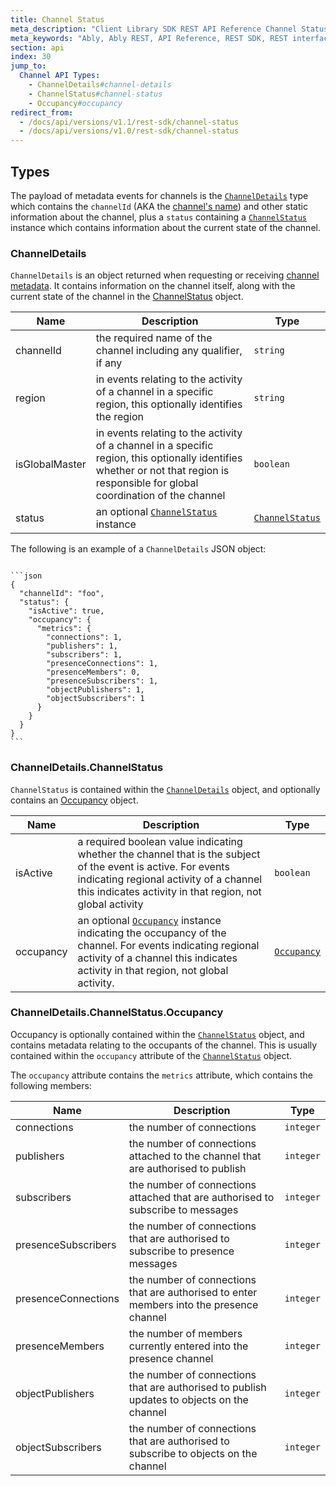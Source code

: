 ```yaml
---
title: Channel Status
meta_description: "Client Library SDK REST API Reference Channel Status documentation."
meta_keywords: "Ably, Ably REST, API Reference, REST SDK, REST interface, REST API, Channel Status"
section: api
index: 30
jump_to:
  Channel API Types:
    - ChannelDetails#channel-details
    - ChannelStatus#channel-status
    - Occupancy#occupancy
redirect_from:
  - /docs/api/versions/v1.1/rest-sdk/channel-status
  - /docs/api/versions/v1.0/rest-sdk/channel-status
---
```


## Types <a id="types" />

The payload of metadata events for channels is the [`ChannelDetails`](#channel-details) type which contains the `channelId` (AKA the [channel's name](/docs/api/realtime-sdk/channels#name)) and other static information about the channel, plus a `status` containing a [`ChannelStatus`](#channel-status) instance which contains information about the current state of the channel.

### ChannelDetails <a id="channel-details" />

`ChannelDetails` is an object returned when requesting or receiving [channel metadata](/docs/metadata-stats/metadata). It contains information on the channel itself, along with the current state of the channel in the [ChannelStatus](#channel-status) object.

| Name | Description | Type |
|------|-------------|------|
| channelId | the required name of the channel including any qualifier, if any | `string` |
| region | in events relating to the activity of a channel in a specific region, this optionally identifies the region | `string` |
| isGlobalMaster | in events relating to the activity of a channel in a specific region, this optionally identifies whether or not that region is responsible for global coordination of the channel | `boolean` |
| status | an optional [`ChannelStatus`](#channel-status) instance | [`ChannelStatus`](#channel-status) |

The following is an example of a `ChannelDetails` JSON object:

<Code>
```json
{
  "channelId": "foo",
  "status": {
    "isActive": true,
    "occupancy": {
      "metrics": {
        "connections": 1,
        "publishers": 1,
        "subscribers": 1,
        "presenceConnections": 1,
        "presenceMembers": 0,
        "presenceSubscribers": 1,
        "objectPublishers": 1,
        "objectSubscribers": 1
      }
    }
  }
}
```
</Code>

### ChannelDetails.ChannelStatus <a id="channel-status" />

`ChannelStatus` is contained within the [`ChannelDetails`](#channel-details) object, and optionally contains an [Occupancy](#occupancy) object.

| Name | Description | Type |
|------|-------------|------|
| isActive | a required boolean value indicating whether the channel that is the subject of the event is active. For events indicating regional activity of a channel this indicates activity in that region, not global activity | `boolean` |
| occupancy | an optional [`Occupancy`](#occupancy) instance indicating the occupancy of the channel. For events indicating regional activity of a channel this indicates activity in that region, not global activity. | [`Occupancy`](#occupancy) |

### ChannelDetails.ChannelStatus.Occupancy <a id="occupancy" />

Occupancy is optionally contained within the [`ChannelStatus`](#channel-status) object, and contains metadata relating to the occupants of the channel. This is usually contained within the `occupancy` attribute of the [`ChannelStatus`](#channel-status) object.

The `occupancy` attribute contains the `metrics` attribute, which contains the following members:

| Name | Description | Type |
|------|-------------|------|
| connections | the number of connections | `integer` |
| publishers | the number of connections attached to the channel that are authorised to publish | `integer` |
| subscribers | the number of connections attached that are authorised to subscribe to messages | `integer` |
| presenceSubscribers | the number of connections that are authorised to subscribe to presence messages | `integer` |
| presenceConnections | the number of connections that are authorised to enter members into the presence channel | `integer` |
| presenceMembers | the number of members currently entered into the presence channel | `integer` |
| objectPublishers | the number of connections that are authorised to publish updates to objects on the channel | `integer` |
| objectSubscribers | the number of connections that are authorised to subscribe to objects on the channel | `integer` |
